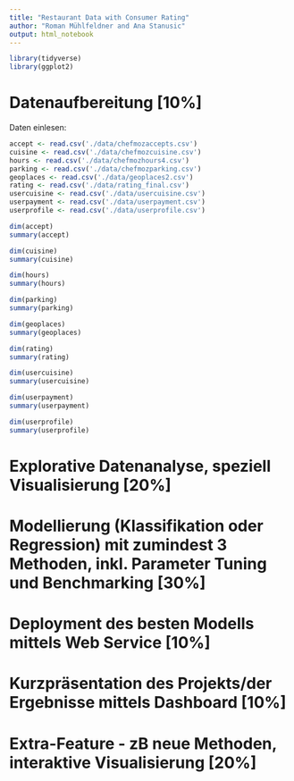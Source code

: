 ```yaml
---
title: "Restaurant Data with Consumer Rating"
author: "Roman Mühlfeldner and Ana Stanusic"
output: html_notebook
---
```


```r
library(tidyverse)
library(ggplot2)
```

# Datenaufbereitung [10%]

Daten einlesen:

```r
accept <- read.csv('./data/chefmozaccepts.csv')
cuisine <- read.csv('./data/chefmozcuisine.csv')
hours <- read.csv('./data/chefmozhours4.csv')
parking <- read.csv('./data/chefmozparking.csv')
geoplaces <- read.csv('./data/geoplaces2.csv')
rating <- read.csv('./data/rating_final.csv')
usercuisine <- read.csv('./data/usercuisine.csv')
userpayment <- read.csv('./data/userpayment.csv')
userprofile <- read.csv('./data/userprofile.csv')
```


```r
dim(accept)
summary(accept)
```
```r
dim(cuisine)
summary(cuisine)
```
```r
dim(hours)
summary(hours)
```
```r
dim(parking)
summary(parking)
```
```r
dim(geoplaces)
summary(geoplaces)
```
```r
dim(rating)
summary(rating)
```
```r
dim(usercuisine)
summary(usercuisine)
```
```r
dim(userpayment)
summary(userpayment)
```

```r
dim(userprofile)
summary(userprofile)
```

# Explorative Datenanalyse, speziell Visualisierung [20%]


# Modellierung (Klassifikation oder Regression) mit zumindest 3 Methoden, inkl. Parameter Tuning und Benchmarking [30%]

# Deployment des besten Modells mittels Web Service [10%]

# Kurzpräsentation des Projekts/der Ergebnisse mittels Dashboard [10%]

# Extra-Feature - zB neue Methoden, interaktive Visualisierung [20%]
